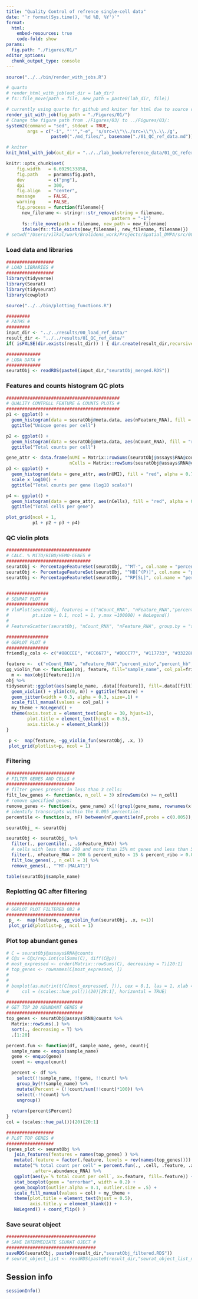 ```yaml
---
title: "Quality Control of refrence single-cell data"
date: "`r format(Sys.time(), '%d %B, %Y')`"
format:
  html:
    embed-resources: true
    code-fold: show
params:
  fig.path: "./Figures/01/"
editor_options: 
  chunk_output_type: console
---
```


```r
source("../../bin/render_with_jobs.R")

# quarto
# render_html_with_job(out_dir = lab_dir)
# fs::file_move(path = file, new_path = paste0(lab_dir, file))

# currently using quarto for github and kniter for html due to source code option 
render_git_with_job(fig_path = "./Figures/01/")
# Change the figure path from ./Figures/03/ to ../Figures/03/:
system2(command = "sed", stdout = TRUE,
        args = c("-i", "''","-e", 's/src=\\"\\./src=\\"\\.\\./g',
                 paste0("./md_files/", basename("./01_QC_ref_data.md"))))

# kniter
knit_html_with_job(out_dir = "../../lab_book/reference_data/01_QC_reference_data", fig_path = "./Figures/01/")
```

```r
knitr::opts_chunk$set(
    fig.width   = 6.6929133858,
    fig.path    = params$fig.path,
    dev         = c("png"),
    dpi         = 300,
    fig.align   = "center",
    message     = FALSE,
    warning     = FALSE,
    fig.process = function(filename){
      new_filename <- stringr::str_remove(string = filename, 
                                        pattern = "-1")
      fs::file_move(path = filename, new_path = new_filename)
      ifelse(fs::file_exists(new_filename), new_filename, filename)}) 
# setwd("/Users/vilkal/work/Brolidens_work/Projects/Spatial_DMPA/src/00_reference_data")
```

### Load data and libraries
```r
##################
# LOAD LIBRARIES #
##################
library(tidyverse)
library(Seurat)
library(tidyseurat)
library(cowplot)

source("../../bin/plotting_functions.R")

#########
# PATHS #
#########
input_dir <- "../../results/00_load_ref_data/"
result_dir <- "../../results/01_QC_ref_data/"
if( isFALSE(dir.exists(result_dir)) ) { dir.create(result_dir,recursive = TRUE) }

#############
# LODA DATA #
#############
seuratObj <- readRDS(paste0(input_dir,"seuratObj_merged.RDS"))

```

### Features and counts histogram QC plots
```r
###########################################
# QUALITY CONTROLL FEATURE & COUNTS PLOTS #
###########################################
p1 <- ggplot() +
  geom_histogram(data = seuratObj@meta.data, aes(nFeature_RNA), fill = "red", alpha = 0.7, bins = 50) +
  ggtitle("Unique genes per cell") 

p2 <- ggplot() +
  geom_histogram(data = seuratObj@meta.data, aes(nCount_RNA), fill = "red", alpha = 0.7, bins = 50) +
  ggtitle("Total counts per cell")

gene_attr <- data.frame(nUMI = Matrix::rowSums(seuratObj@assays$RNA@counts), 
                        nCells = Matrix::rowSums(seuratObj@assays$RNA@counts > 0))
p3 <- ggplot() +
  geom_histogram(data = gene_attr, aes(nUMI), fill = "red", alpha = 0.7, bins = 50) +
  scale_x_log10() +
  ggtitle("Total counts per gene (log10 scale)")

p4 <- ggplot() +
  geom_histogram(data = gene_attr, aes(nCells), fill = "red", alpha = 0.7,  bins = 50) +
  ggtitle("Total cells per gene")

plot_grid(ncol = 1, 
          p1 + p2 + p3 + p4)
```

### QC violin plots
```r
################################
# CALC. % MITO/RIBO/HEMO-GENES #
################################
seuratObj <- PercentageFeatureSet(seuratObj, "^MT-", col.name = "percent_mito")
seuratObj <- PercentageFeatureSet(seuratObj, "^HB[^(P)]", col.name = "percent_hb")
seuratObj <- PercentageFeatureSet(seuratObj, "^RP[SL]", col.name = "percent_ribo")


################
# SEURAT PLOT #
################
# VlnPlot(seuratObj, features = c("nCount_RNA", "nFeature_RNA","percent_mito","percent_hb", "percent_ribo"), 
#         pt.size = 0.1, ncol = 1, y.max =100000) + NoLegend()
# 
# FeatureScatter(seuratObj, "nCount_RNA", "nFeature_RNA", group.by = "sample_name", pt.size = 0.5)

################
# GGPLOT PLOT #
################
friendly_cols <- c("#88CCEE", "#CC6677", "#DDCC77", "#117733", "#332288", "#AA4499", "#44AA99", "#999933", "#882255", "#661100", "#6699CC", "#F8D0A4", "#E3E6AD", "#be6a7d", "#f1a6b1", "#A8EDFC", "#7fe2e9", "#c4ce96", "#9aacce", "#e7b993", "#ffc8d9")

feature <-  c("nCount_RNA", "nFeature_RNA","percent_mito","percent_hb", "percent_ribo")
gg_violin_fun <- function(obj, feature, fill="sample_name", col_pal=friendly_cols, n=2){
  m <- max(obj[[feature]])/n
obj %>%
tidyseurat::ggplot(aes(sample_name, .data[[feature]], fill=.data[[fill]])) +
  geom_violin() + ylim(c(0, m)) + ggtitle(feature) +
  geom_jitter(width = 0.3, alpha = 0.3, size=.1) +
  scale_fill_manual(values = col_pal) +
  my_theme + NoLegend() +
  theme(axis.text.x = element_text(angle = 30, hjust=1),
        plot.title = element_text(hjust = 0.5),
        axis.title.y = element_blank()) 
}

 p <-  map(feature, ~gg_violin_fun(seuratObj, .x, ))
 plot_grid(plotlist=p, ncol = 1)

```

### Filtering
```r
##########################
# FILTER GENES AND CELLS #
##########################
# filter genes present in less than 3 cells:
filt_low_genes <- function(x, n_cell = 3) x[rowSums(x) >= n_cell]
# remove specified genes:
remove_genes <- function(x, gene_name) x[!(grepl(gene_name, rownames(x[["RNA"]]))), ]
# identify transcripts within the 0.005 percentile:
percentile <- function(x, nF) between(nF,quantile(nF,probs = c(0.005)), quantile(nF,probs = c(0.995)))

seuratObj_ <- seuratObj

seuratObj <- seuratObj_ %>%
  filter(., percentile(., .$nFeature_RNA)) %>%
  # cells with less than 200 and more than 15% mt genes and less than 5% hb:
  filter(., nFeature_RNA > 200 & percent_mito < 15 & percent_ribo > 0.05 & percent_hb < 5) %>% 
  filt_low_genes(., n_cell = 3) %>%
  remove_genes(., "^MT-|MALAT1") 

table(seuratObj$sample_name)
```

### Replotting QC after filtering
```r
############################
# GGPLOT PLOT FILTERED OBJ #
############################
 p_ <-  map(feature, ~gg_violin_fun(seuratObj, .x, n=1))
 plot_grid(plotlist=p_, ncol = 1)
```

### Plot top abundant genes
```r
# C = seuratObj@assays$RNA@counts
# C@x = C@x/rep.int(colSums(C), diff(C@p))
# most_expressed <- order(Matrix::rowSums(C), decreasing = T)[20:1]
# top_genes <- rownames(C[most_expressed, ])
# 
# 
# boxplot(as.matrix(t(C[most_expressed, ])), cex = 0.1, las = 1, xlab = "% total count per spot", 
#     col = (scales::hue_pal())(20)[20:1], horizontal = TRUE)

#############################
# GET TOP 20 ABUNDANT GENES #
#############################
top_genes <- seuratObj@assays$RNA@counts %>%
  Matrix::rowSums(.) %>%
  sort(., decreasing = T) %>%
  .[1:20]

percent.fun <- function(df, sample_name, gene, count){
  sample_name <- enquo(sample_name)
  gene <- enquo(gene)
  count <- enquo(count)

  percent <- df %>%
    select(!!sample_name, !!gene, !!count) %>%
    group_by(!!sample_name) %>%
    mutate(Percent = (!!count/sum(!!count)*100)) %>%
    select(-!!count) %>%
    ungroup() 
  
  return(percent$Percent)
}
col = (scales::hue_pal())(20)[20:1]

##################
# PLOT TOP GENES #
##################
(genes_plot <- seuratObj %>%
   join_features(features = names(top_genes) ) %>%
   mutate(.feature = factor(.feature, levels = rev(names(top_genes)))) %>%
   mutate("% total count per cell" = percent.fun(., .cell, .feature, .abundance_RNA),
          .after=.abundance_RNA) %>%
   ggplot(aes(y=`% total count per cell`, x=.feature, fill=.feature)) +
   stat_boxplot(geom = "errorbar", width = 0.2) +
   geom_boxplot(outlier.alpha = 0.1, outlier.size = .5) +
   scale_fill_manual(values = col) + my_theme +
   theme(plot.title = element_text(hjust = 0.5),
         axis.title.y = element_blank()) +
   NoLegend() + coord_flip() )

```

### Save seurat object
```r
##################################
# SAVE INTERMEDIATE SEURAT OJECT #
##################################
saveRDS(seuratObj, paste0(result_dir,"seuratObj_filtered.RDS"))
# seurat_object_list <- readRDS(paste0(result_dir,"seurat_object_list_not_modified.RDS"))
```

## Session info
```r
sessionInfo()
```